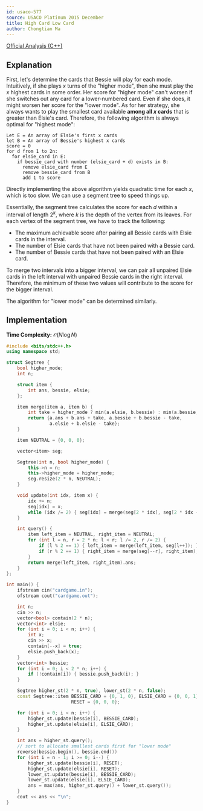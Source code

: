 ```yaml
---
id: usaco-577
source: USACO Platinum 2015 December
title: High Card Low Card
author: Chongtian Ma
---
```


[Official Analysis (C++)](https://usaco.org/current/data/sol_cardgame_platinum_dec15.html)

## Explanation

First, let's determine the cards that Bessie will play for each mode.
Intuitively, if she plays $x$ turns of the "higher mode", then she must play the
$x$ highest cards in some order. Her score for "higher mode" can't worsen if she
switches out any card for a lower-numbered card. Even if she does, it might
worsen her score for the "lower mode". As for her strategy, she always wants to
play the smallest card available **among all $x$ cards** that is greater than
Elsie's card. Therefore, the following algorithm is always optimal for "highest
mode":

```
Let E = An array of Elsie's first x cards
let B = An array of Bessie's highest x cards
score = 0
for d from 1 to 2n:
  for elsie_card in E:
    if bessie_card with number (elsie_card + d) exists in B:
      remove elsie_card from E
      remove bessie_card from B
      add 1 to score
```

Directly implementing the above algorithm yields quadratic time for each $x$,
which is too slow. We can use a segment tree to speed things up.

Essentially, the segment tree calculates the score for each $d$ within a
interval of length $2^k$, where $k$ is the depth of the vertex from its leaves.
For each vertex of the segment tree, we have to track the following:

- The maximum achievable score after pairing all Bessie cards with Elsie cards
  in the interval.
- The number of Elsie cards that have not been paired with a Bessie card.
- The number of Bessie cards that have not been paired with an Elsie card.

To merge two intervals into a bigger interval, we can pair all unpaired Elsie
cards in the left interval with unpaired Bessie cards in the right interval.
Therefore, the minimum of these two values will contribute to the score for the
bigger interval.

The algorithm for "lower mode" can be determined similarly.

## Implementation

**Time Complexity:** $\mathcal{O}(N \log N)$

<LanguageSection>

<CPPSection>

```cpp
#include <bits/stdc++.h>
using namespace std;

struct Segtree {
	bool higher_mode;
	int n;

	struct item {
		int ans, bessie, elsie;
	};

	item merge(item a, item b) {
		int take = higher_mode ? min(a.elsie, b.bessie) : min(a.bessie, b.elsie);
		return {a.ans + b.ans + take, a.bessie + b.bessie - take,
		        a.elsie + b.elsie - take};
	}

	item NEUTRAL = {0, 0, 0};

	vector<item> seg;

	Segtree(int n, bool higher_mode) {
		this->n = n;
		this->higher_mode = higher_mode;
		seg.resize(2 * n, NEUTRAL);
	}

	void update(int idx, item x) {
		idx += n;
		seg[idx] = x;
		while (idx /= 2) { seg[idx] = merge(seg[2 * idx], seg[2 * idx + 1]); }
	}

	int query() {
		item left_item = NEUTRAL, right_item = NEUTRAL;
		for (int l = n, r = 2 * n; l < r; l /= 2, r /= 2) {
			if (l % 2 == 1) { left_item = merge(left_item, seg[l++]); }
			if (r % 2 == 1) { right_item = merge(seg[--r], right_item); }
		}
		return merge(left_item, right_item).ans;
	}
};

int main() {
	ifstream cin("cardgame.in");
	ofstream cout("cardgame.out");

	int n;
	cin >> n;
	vector<bool> contain(2 * n);
	vector<int> elsie;
	for (int i = 0; i < n; i++) {
		int x;
		cin >> x;
		contain[--x] = true;
		elsie.push_back(x);
	}
	vector<int> bessie;
	for (int i = 0; i < 2 * n; i++) {
		if (!contain[i]) { bessie.push_back(i); }
	}

	Segtree higher_st(2 * n, true), lower_st(2 * n, false);
	const Segtree::item BESSIE_CARD = {0, 1, 0}, ELSIE_CARD = {0, 0, 1},
	                    RESET = {0, 0, 0};

	for (int i = 0; i < n; i++) {
		higher_st.update(bessie[i], BESSIE_CARD);
		higher_st.update(elsie[i], ELSIE_CARD);
	}

	int ans = higher_st.query();
	// sort to allocate smallest cards first for "lower mode"
	reverse(bessie.begin(), bessie.end())
	for (int i = n - 1; i >= 0; i--) {
		higher_st.update(bessie[i], RESET);
		higher_st.update(elsie[i], RESET);
		lower_st.update(bessie[i], BESSIE_CARD);
		lower_st.update(elsie[i], ELSIE_CARD);
		ans = max(ans, higher_st.query() + lower_st.query());
	}
	cout << ans << "\n";
}
```

</CPPSection>

</LanguageSection>
